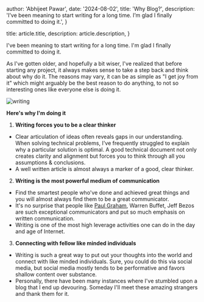
  author: 'Abhijeet Pawar',
  date: '2024-08-02',
  title: 'Why Blog?',
  description: 
    'I’ve been meaning to start writing for a long time. I’m glad I finally committed to doing it.',
}

  title: article.title,
  description: article.description,
}


I've been meaning to start writing for a long time. I'm glad I finally committed to doing it.

As I've gotten older, and hopefully a bit wiser, I've realized that before starting any project, 
it always makes sense to take a step back and think about why do it. The reasons may vary, 
it can be as simple as "I get joy from it" which might arguably be the best reason to do anything, to not so interesting ones like everyone else is doing it.

<Image src={image} alt="writing" height={672} width={672} />

**Here's why I'm doing it**

1. **Writing forces you to be a clear thinker**
- Clear articulation of ideas often reveals gaps in our understanding. When solving technical problems, I've frequently struggled to explain why a particular solution is optimal. A good technical document not only creates clarity and alignment but forces you to think through all you assumptions & conclusions.
- A well written article is almost always a marker of a good, clear thinker.

2. **Writing is the most powerful medium of communication**
- Find the smartest people who've done and achieved great things and you will almost always find them to be a great communicator. 
- It's no surprise that people like [Paul Graham](https://paulgraham.com/writing44.html), Warren Buffet, Jeff Bezos are such exceptional communicators and put so much emphasis on written communication.
- Writing is one of the most high leverage activities one can do in the day and age of Internet.

3. **Connecting with fellow like minded individuals**
- Writing is such a great way to put out your thoughts into the world and connect with like minded individuals. Sure, you could do this via social media, but social media mostly tends to be performative and favors shallow content over substance. 
- Personally, there have been many instances where I've stumbled upon a blog that I end up devouring. Someday I'll meet these amazing strangers and thank them for it.




